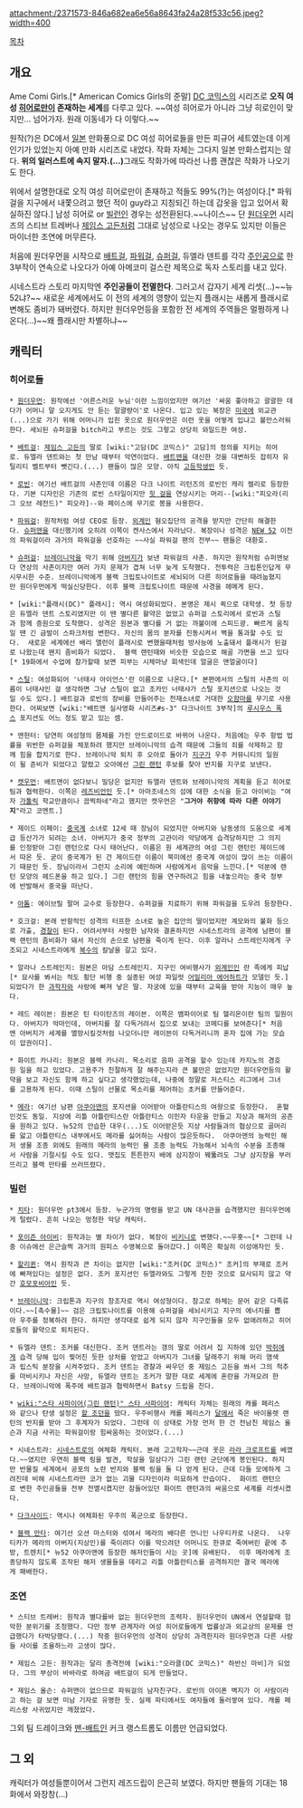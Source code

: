 attachment:/2371573-846a682ea6e56a8643fa24a28f533c56.jpeg?width=400

[[목차]]
== 개요 ==

Ame Comi Girls.[* American Comics Girls의 준말]
[[DC 코믹스]]의 시리즈로 '''오직 여성 [[히어로]]만이 존재하는 세계'''를 다루고 있다. ~~여성 히어로가 아니라 그냥 히로인이 맞지만... 넘어가자. 원래 이동네가 다 이렇다.~~

원작(?)은 DC에서 [[일본]] 만화풍으로 DC 여성 히어로들을 만든 피규어 세트였는데 이게 인기가 있었는지 아예 만화 시리즈로 내었다. 작화 자체는 그다지 일본 만화스럽지는 않다. '''위의 일러스트에 속지 말자.(...)'''그래도 작화가에 따라선 나름 괜찮은 작화가 나오기도 한다.

위에서 설명한대로 오직 여성 히어로만이 존재하고 적들도 99%(?)는 여성이다.[* 파워걸을 지구에서 내쫓으려고 했던 적이 guy라고 지칭되긴 하는데 갑옷을 입고 있어서 확실하진 않다.] 남성 히어로 or [[빌런]]인 경우는 성전환된다.~~나이스~~ 단 [[원더우먼]] 시리즈의 스티브 트레버나 [[제임스 고든]]처럼 그대로 남성으로 나오는 경우도 있지만 이들은 마이너한 조연에 머무른다.

처음에 원더우먼을 시작으로 [[배트걸]], [[파워걸]], [[슈퍼걸]], 듀엘라 덴트를 각각 [[주인공]]으로 한 3부작이 연속으로 나오다가 아예 아메코미 걸스란 제목으로 독자 스토리를 내고 있다.

시네스트라 스토리 마지막엔 '''주인공들이 전멸한다'''.  그러고서 갑자기 세계 리셋(...)~~뉴52냐?~~  새로운 세계에서도 이 전의 세계의 영향이 있는지 플래시는 새롭게 플래시로 변해도 좀비가 돼버렸다.  하지만 원더우먼등을 포함한 전 세계의 주역들은 멀쩡하게 나온다(...)~~왜 플래시만 차별하냐~~

== 캐릭터 ==
=== 히어로들 ===
 * [[원더우먼]]: 원작에선 '어른스러운 누님'이란 느낌이었지만 여기선 '싸움 좋아하고 괄괄한 데다가 어머니 말 오지게도 안 듣는 말괄량이'로 나온다. 입고 있는 복장은 [[미국]]에 외교관(...)으로 가기 위해 어머니가 입힌 옷으로 원더우먼은 이런 옷을 어떻게 입냐고 불만스러워한다. 세뇌된 슈퍼걸을 bitch라고 부르는 것도 그렇고 상당히 와일드한 여성.  

 * [[배트걸]]: [[제임스 고든]]의 딸로 [wiki:"고담(DC 코믹스)" 고담]의 정의를 지키는 히어로. 듀엘라 덴트와는 첫 만남 때부터 악연이었다. [[배트맨]]을 대신한 것을 대변하듯 잡히자 유틸리티 벨트부터 뺏긴다.(...) 팬들이 많은 모양. 아직 [[고등학생]]인 듯.

 * [[로빈]]: 여기선 배트걸의 사촌인데 이름은 다크 나이트 리턴즈의 로빈인 캐리 켈리로 등장한다. 기본 디자인은 기존의 로빈 스타일이지만 [[힛 걸]]을 연상시키는 머리--[wiki:"피오라(리그 오브 레전드)" 피오라]--와 페이스에 무기로 봉을 사용한다.

 * [[파워걸]]: 원작처럼 여성 CEO로 등장. [[외계인]] 혐오집단의 공격을 받지만 간단히 해결한다. [[슈퍼맨]]을 대신했기에 오히려 이쪽이 켄사스에서 자라났다. 복장이나 성격은 [[NEW 52]] 이전의 파워걸이라 과거의 파워걸을 선호하는 ~~사실 파워걸 팬의 전부~~ 팬들은 대환호.

 * [[슈퍼걸]]: [[브레이니악]]을 막기 위해 [[아버지]]가 보낸 파워걸의 사촌. 하지만 원작처럼 슈퍼맨보다 연상의 사촌이지만 여러 가지 문제가 겹쳐 너무 늦게 도착했다. 전투력은 크립톤인답게 무시무시한 수준. 브레이니악에게 블랙 크립토나이트로 세뇌되어 다른 히어로들을 때려눕혔지만 원더우먼에게 떡실신당한다. 이후 블랙 크립토나이트 때문에 사경을 헤메게 된다.

 * [wiki:"플래시(DC)" 플래시]: 역시 여성화되었다. 본명은 제시 퀵으로 대학생. 첫 등장은 듀엘라 덴트 스토리였지만 이 땐 별다른 활약은 없었고 슈퍼걸 스토리에서 로빈과 스틸과 함께 증원으로 도착했다. 성격은 원본과 별다를 거 없는 까불이에 스피드광. 빠르게 움직일 땐 긴 금발이 스파크처럼 변한다. 자신의 몸의 분자를 진동시켜서 벽을 통과할 수도 있다.  새로운 세계에선 배리 앨런이 플래시로 변했을때처럼 방사능에 노출돼서 플래시가 된걸로 나왔는데 왠지 좀비화가 되었다.  블랙 랜턴때와 비슷한 모습으로 해골 가면을 쓰고 있다[* 19화에서 수업에 참가할때 보면 피부는 시체마냥 회색인데 얼굴은 맨얼굴이다]

 * [[스틸]]: 여성화되어 '너태샤 아이언스'란 이름으로 나온다.[* 본편에서의 스틸의 사촌의 이름이 너태샤인 걸 생각하면 그냥 스틸이 없고 조카인 너태샤가 스틸 포지션으로 나오는 것일 수도 있다.] 배트걸과 로빈의 장비를 만들어주는 천재소녀로 거대한 [[오함마]]를 무기로 사용한다. 어찌보면 [wiki:"배트맨 실사영화 시리즈#s-3" 다크나이트 3부작]의 [[루시우스 폭스]] 포지션도 어느 정도 맡고 있는 셈.

 * 맨헌터: 당연히 여성형의 몸체를 가진 안드로이드로 바뀌어 나온다. 처음에는 우주 항법 법률을 위반한 슈퍼걸을 체포하려 했지만 브레이니악의 습격 때문에 그들의 죄를 삭제하고 함께 힘을 합치기로 한다. 브레이니악 퇴치 후 오아로 돌아가 [[지구]]가 우주 커뮤니티의 일원이 될 준비가 되었다고 알렸고 오아에선 [[그린 랜턴]] 후보를 찾아 반지를 지구로 보낸다.

 * [[캣우먼]]: 배트맨이 없다보니 밀당은 없지만 듀엘라 덴트와 브레이니악의 계획을 듣고 히어로팀과 협력한다. 이쪽은 [[레즈비언]]인 듯.[* 아마조네스의 섬에 대한 소식을 듣고 아이비는 "여자 [[가톨릭]] 학교만큼이나 끔찍하네"라고 했지만 캣우먼은 "'''그거야 취향에 따라 다른 이야기지'''"라고 코멘트.]

 * 제이드 이페이: [[중국]]계 소녀로 12세 때 장님이 되었지만 아버지와 남동생의 도움으로 세계급 등산가가 되려는 소녀. 아버지가 중국 정부의 고관이라 악당에게 습격당하지만 그 의지를 인정받아 그린 랜턴으로 다시 태어난다. 이름은 원 세계관의 여성 그린 랜턴인 제이드에서 따온 듯. 굳이 중국계가 된 건 제이드란 이름이 북미에선 중국계 여성이 많이 쓰는 이름이기 때문인 듯. 장님이라서 그런지 소리에 예민하며 사람에게서 음악을 느낀다.[* 덕분에 랜턴 모양의 헤드폰을 하고 있다.] 그린 랜턴의 힘을 연구하려고 힘을 내놓으라는 중국 정부에 반발해서 중국을 떠난다.

 * [[아톰]]: 에이브릴 팔머 교수로 등장한다. 슈퍼걸을 치료하기 위해 파워걸을 도우려 등장한다.

 * 호크걸: 본래 반항적인 성격의 터프한 소녀로 높은 집안의 딸이었지만 계모와의 불화 등으로 가출, [[경찰]]이 된다. 어려서부터 사랑한 남자와 결혼하지만 시네스트라의 공격에 남편이 블랙 랜턴의 좀비화가 돼서 자신의 손으로 남편을 죽이게 된다. 이후 알라나 스트레인지에게 구조되고 시네스트라에게 [[복수]]의 칼날을 갈고 있다.

 * 알라나 스트레인지: 원본은 아담 스트레인지. 지구인 여비행사가 [[외계인]]인 란 족에게 피납[* 묘사를 봐서는 적도 횡단 비행 중 실종된 여성 파일럿 [[어밀리아 에어하트]]가 모델인 듯.]되었다가 한 [[과학자]]와 사랑에 빠져 낳은 딸. 자궁에 있을 때부터 교육을 받아 지능이 매우 높다.

 * 레드 레이븐: 원본은 틴 타이탄즈의 레이븐. 이쪽은 뱀파이어로 팀 헬리온이란 팀의 일원이다. 아버지가 악마인데, 아버지를 잘 다독거려서 집으로 보내는 코메디를 보여준다[* 처음엔 아버지가 세계를 멸망시킬것처럼 나오더니만 레이븐이 다독거리니까 혼자 집에 가는 모습이 압권이다].

 * 화이트 카나리: 원본은 블랙 카나리. 목소리로 음파 공격을 할수 있는데 카지노의 경호원 일을 하고 있었다. 고용주가 친절하게 잘 해주는지라 큰 불만은 없었지만 원더우먼등의 활약을 보고 자신도 함께 하고 싶다고 생각했었는데, 나중에 정말로 저스티스 리그에서 그녀를 고용하게 된다. 이때 스틸이 선물로 목소리를 제어하는 초커를 만들어준다.

 * [[메라]]: 여기선 남편 [[아쿠아맨]]의 포지션을 이어받아 아틀란티스의 여왕으로 등장한다.  혼혈인것도 동일. 지상에 리틀 아틀란티스란 아틀란티스 이민자 타운을 만들고 지상과 해저의 공존을 원하고 있다. 뉴52의 안습한 대우(...)도 이어받은듯 지상 사람들과의 협상으로 골머리를 앓고 아틀란티스 내부에서도 메라를 싫어하는 사람이 많은듯하다.  아쿠아맨의 능력인 해저 생물 조종 외에도 원래의 메라의 능력인 물 조종 능력도 가능해서 뇌속의 수분을 조종해서 사람을 기절시킬 수도 있다. 맷집도 튼튼한지 배에 삼지창이 꿰뚫려도 그냥 삼지창을 부러뜨리고 블랙 만타를 쓰러뜨렸다.

=== 빌런 ===
 * [[치타]]: 원더우먼 pt3에서 등장. 누군가의 명령을 받고 UN 대사관을 습격했지만 원더우먼에게 털렸다. 흔히 나오는 멍청한 악당 캐릭터.

 * [[포이즌 아이비]]: 원작과는 별 차이가 없다. 복장이 [[비키니]]로 변했다.~~우홋~~[* 그런데 나중 이슈에선 은근슬쩍 과거의 원피스 수영복으로 돌아갔다.] 이쪽은 확실히 이성애자인 듯.

 * [[할리퀸]]: 역시 원작과 큰 차이는 없지만 [wiki:"조커(DC 코믹스)" 조커]의 부재로 조커에 빠져있다는 설정은 없다. 조커 포지션인 듀엘라와도 그렇게 친한 것으로 묘사되지 않고 약간 [[호모포비아]]인 듯.

 * [[브레이니악]]: 크립톤과 지구의 창조자로 역시 여성형이다. 참고로 하체는 문어 같은 다족류이다.~~[촉수물]~~ 검은 크립토나이트를 이용해 슈퍼걸을 세뇌시키고 지구의 에너지를 뽑아 우주를 정복하려 한다. 하지만 생각대로 쉽게 되지 않자 지구인들을 모두 없애려하고 히어로들의 활약으로 퇴치된다.

 * 듀엘라 덴트: 조커를 대신한다. 조커 덴트라는 갱의 딸로 어려서 집 지하에 있던 [[박쥐]]에게 습격 당해 입이 찢어진 듯한 상처를 얻었고 아버지가 그녀를 달래주기 위해 머리 염색과 립스틱 분장을 시켜주었다. 조커 덴트는 경찰과 싸우던 중 제임스 고든을 쏴서 그의 척추를 마비시키나 자신은 사망, 듀엘라 덴트는 조커가 말한 대로 세계에 혼란을 가져오려 한다. 브레이니악에 폭주에 배트걸과 협력하면서 Batsy 드립을 친다.

 * [[wiki:"스타 사파이어(그린 랜턴)" 스타 사파이어]]: 캐릭터 자체는 원래의 캐롤 페리스와 같으나 탄생 설정은 [[할 조던]]을 땄다. 우주비행사 캐롤 페리스가 [[달]]에서 죽은 바이올렛 랜턴의 반지를 받아 그 후계자가 되었다. 그런데 이 상태로 가장 먼저 한 건 전남친 제임스 올슨과 지금 사귀는 파워걸이랑 힘싸움하는 것이었다.(...)

 * 시네스트라: [[시네스트로]]의 여체화 캐릭터. 본래 고고학자~~근데 옷은 [[라라 크로프트]]를 베꼈다.~~였지만 우연히 블랙 링을 발견, 학살을 일삼다가 그린 랜턴 군단에게 봉인된다. 하지만 반물질 세계에서 공포의 노란 반지와 블랙 링을 둘 다 얻게 된다. 근데 다들 모에하게 그려진데 비해 시네스트라만 코가 없는 괴물 디자인이라 미묘하게 안습이다.  화이트 랜턴으로 변한 주인공들을 전부 전멸시켰지만 잠들어있던 화이트 랜턴과의 싸움으로 세계를 리셋시켰다.

 * [[다크사이드]]: 역시나 여체화된 우주의 폭군으로 등장한다.

 * [[블랙 만타]]: 여기선 오션 마스터와 섞여서 메라의 배다른 언니인 나우티카로 나온다.  나우티카가 메라의 아버지(지상인)를 죽이려다 이를 막으려던 어머니도 한큐로 죽여버린 끝에 추방, 트렌치[* 뉴52 아쿠아맨에 등장한 해저인들이 사는 곳]에 유배된다.  이후 메라에게 조종당하지 않도록 조작된 해저 생물들을 데리고 리틀 아틀란티스를 공격하지만 결국 메라에게 패배한다.

=== 조연 ===
 * 스티브 트레버: 원작과 별다를바 없는 원더우먼의 조력자. 원더우먼이 UN에서 연설할때 험악한 분위기를 조정했다. 다만 정부 관계자라 여성 히어로들에게 법률상과 외교상의 문제를 언급했다가 타박당했다.(...) 작중 원더우먼의 성격이 상당히 과격한지라 원더우먼과 다른 사람들 사이를 조율하느라 고생이 많다.

 * 제임스 고든: 원작과는 달리 총격전에 [wiki:"오라클(DC 코믹스)" 하반신 마비]가 되었다. 그의 부상이 바바라로 하여금 배트걸이 되게 만들었다.

 * 제임스 올슨: 슈퍼맨이 없으므로 파워걸의 남자친구다. 로빈의 아이폰 벽지가 이 사람이라고 하는 걸 보면 미남 기자로 유명한 듯. 실제 파티에서도 여자들에 둘러쌓여 있다. 캐롤 페리스랑 사귀었지만 깨졌었다.

그외 팀 드레이크와 [[맨-배트]]인 커크 랭스트롬도 이름만 언급되었다.

== 그 외 ==
캐릭터가 여성들뿐이어서 그런지 레즈드립이 은근히 보였다. 하지만 팬들의 기대는 18화에서 와장창(...)
